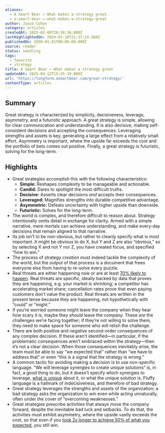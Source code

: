```yaml
---
aliases:
  - A Smart Bear » What makes a strategy great
  - a-smart-bear-»-what-makes-a-strategy-great
author: Jason Cohen
category: articles
createdAt: 2025-02-09T20:38:36.000Z
lastHighlightedOn: 2024-03-18T21:37:24.560Z
publishedOn: 2030-01-01T00:00:00.000Z
source: reader
status: seedling
tags:
  - favorite
  - strategy
title: A Smart Bear » What makes a strategy great
updatedAt: 2025-04-12T15:55:19.000Z
url: 'https://longform.asmartbear.com/great-strategy/'
contentType: articles
---
```

## Summary

Great strategy is characterized by simplicity, decisiveness, leverage, asymmetry, and a futuristic approach. A great strategy is simple, allowing for clear communication and understanding. It is also decisive, making self-consistent decisions and accepting the consequences. Leveraging strengths and assets is key, generating a large effect from a relatively small effort. Asymmetry is important, where the upside far exceeds the cost and the portfolio of bets comes out positive. Finally, a great strategy is futuristic, solving for the long-term.

## Highlights

- Great strategies accomplish this with the following characteristics:
  - **Simple:** Reshapes complexity to be manageable and actionable.
  - **Candid:** Dares to spotlight the most difficult truths.
  - **Decisive:** Asserts clear decisions _and_ accepts their consequences.
  - **Leveraged:** Magnifies strengths into durable competitive advantage.
  - **Asymmetric:** Defeats uncertainty with higher upside than downside.
  - **Futuristic:** Solves for the long-term.
- The world is complex, and therefore difficult to reason about. Strategy intentionally omits detail in exchange for clarity. Armed with a simple narrative, mere mortals can achieve understanding, and make every-day decisions that remain aligned to that narrative.
- Its job isn’t to be non-obvious, but rather to cleanly specify what is most important. It might be obvious to do X, but Y and Z are also “obvious,” so by selecting X and not Y nor Z, you have created focus, and specified “how to win.”
- The process of strategy _creation_ must indeed tackle the complexity of the world, but the _output_ of that process is a document that frees everyone else from having to re-solve every puzzle.
- Real threats are either happening now or are at least [70% likely to happen](https://longform.asmartbear.com/probability-words/). Real threats are specific, ideally backed by data that proves they are happening, e.g. your market is shrinking; a competitor has accelerating market share; cancellation rates prove that even paying customers don’t value the product. Real threats are written in the present tense because they are happening, not hypothetically with “could” or “might.”
- If you’re worried someone might leave the company when they hear how scary it is, maybe they _should_ leave the company. These _are_ the challenges we’re facing together; if they’re not willing to solve them, they need to make space for someone who will relish the challenge.
- There are both positive and negative second-order consequences of any complex decision. If these aren’t identified—in particular, if the problematic consequences aren’t embraced within the strategy—then it’s not a clear decision. When those consequences inevitably arise, the team must be able to say “we expected that” rather than “we have to address that” or even “this is a signal that the strategy is wrong.”
- A common tactic for avoiding making a decision is to use non-specific language. “We will leverage synergies to create unique solutions” is, in fact, a good thing to do, but it doesn’t specify which synergies to leverage, [what is unique](https://longform.asmartbear.com/worse-but-unique/) about it, or what the unique solution is. Fluffy language is a hallmark of indecisiveness, and therefore of bad strategy.
- Great strategy leverages the strengths and assets of the organization; a bad strategy asks the organization to win even while acting unnaturally, often under the cover of “overcoming weaknesses.”
- Great strategies prescribe activities that always move the company forward, despite the inevitable bad luck and setbacks. To do that, the activities must exhibit asymmetry, where the upside vastly exceeds the cost, so that even if you [took 2x longer to achieve 50% of what you expected](https://longform.asmartbear.com/roi-rubric/), you still win.
